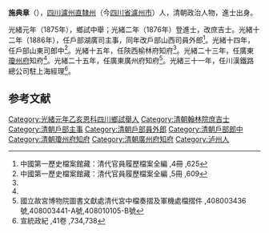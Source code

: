 '''施典章'''（{{bd|1857年||？|catIdx=}}），[[四川|四川]][[瀘州直隸州|瀘州直隸州]]（今[[四川省|四川省]][[瀘州市|瀘州市]]）人，清朝政治人物，進士出身。

光緒元年（1875年），鄉試中舉；光緒二年（1876年）登進士，改庶吉士。光緒十二年（1886年），任戶部湖廣司主事，同年改戶部山西司員外郎<ref>中國第一歷史檔案館藏：清代官員履歷檔案全編 ,4冊 ,625</ref>。光緒十四年，任戶部山東司郎中<ref name="#1">中國第一歷史檔案館藏：清代官員履歷檔案全編 ,5冊 ,609</ref>。光緒十五年，任陝西榆林府知府<ref name="#1"/>。光緒二十三年，任廣東[[瓊州府|瓊州府]]知府<ref name="#1"/>。光緒二十五年，任廣東廣州府知府<ref>國立故宮博物院圖書文獻處清代宮中檔奏摺及軍機處檔摺件 ,408003436號,408003441-A號,408010105-B號</ref>。光緒三十一年，任川漢鐵路總公司駐上海經理<ref>宣統政紀 ,41卷 ,734,738</ref>。

==参考文献==
{{reflist|2}}
{{清朝人物小作品}}
{{光緒二年丙子恩科殿試金榜}}
{{DEFAULTSORT:Shi施}}
[[Category:光緒元年乙亥恩科四川鄉試舉人|Category:光緒元年乙亥恩科四川鄉試舉人]]
[[Category:清朝翰林院庶吉士|Category:清朝翰林院庶吉士]]
[[Category:清朝戶部主事|Category:清朝戶部主事]]
[[Category:清朝戶部員外郎|Category:清朝戶部員外郎]]
[[Category:清朝戶部郎中|Category:清朝戶部郎中]]
[[Category:清朝瓊州府知府|Category:清朝瓊州府知府]]
[[Category:清朝廣州府知府|Category:清朝廣州府知府]]
[[Category:泸州人|Category:泸州人]]